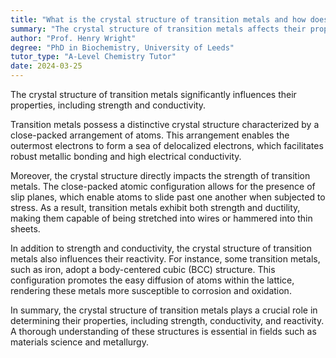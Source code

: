 ```yaml
---
title: "What is the crystal structure of transition metals and how does it relate to properties?"
summary: "The crystal structure of transition metals affects their properties, including strength and conductivity."
author: "Prof. Henry Wright"
degree: "PhD in Biochemistry, University of Leeds"
tutor_type: "A-Level Chemistry Tutor"
date: 2024-03-25
---
```


The crystal structure of transition metals significantly influences their properties, including strength and conductivity.

Transition metals possess a distinctive crystal structure characterized by a close-packed arrangement of atoms. This arrangement enables the outermost electrons to form a sea of delocalized electrons, which facilitates robust metallic bonding and high electrical conductivity.

Moreover, the crystal structure directly impacts the strength of transition metals. The close-packed atomic configuration allows for the presence of slip planes, which enable atoms to slide past one another when subjected to stress. As a result, transition metals exhibit both strength and ductility, making them capable of being stretched into wires or hammered into thin sheets.

In addition to strength and conductivity, the crystal structure of transition metals also influences their reactivity. For instance, some transition metals, such as iron, adopt a body-centered cubic (BCC) structure. This configuration promotes the easy diffusion of atoms within the lattice, rendering these metals more susceptible to corrosion and oxidation.

In summary, the crystal structure of transition metals plays a crucial role in determining their properties, including strength, conductivity, and reactivity. A thorough understanding of these structures is essential in fields such as materials science and metallurgy.
    